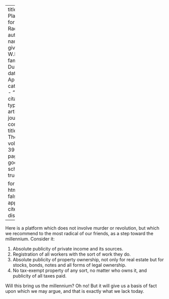 
---
title: 'A Platform for Radicals'
author:
  - name:
      given: W.E.B.
      family: Du Bois
date: Apr. 1932
categories: 
  - ""
citation: 
  type: article-journal
  container-title: The Crisis
  volume: 39
  issue: 4
  page: 131
google-scholar: true

format:
  html:
    toc: false
    appendix-cite-as: display
---


Here is a platform which does not involve murder or revolution, but which we recommend to the most radical of our friends, as a step toward the millennium. Consider it:

1. Absolute publicity of private income and its sources.
2. Registration of all workers with the sort of work they do.
3. Absolute publicity of property ownership, not only for real estate but for stocks, bonds, notes and all forms of legal ownership.
4. No tax-exempt property of any sort, no matter who owns it, and publicity of all taxes paid.

Will this bring us the millennium? Oh no! But it will give us a basis of fact upon which we may argue, and that is exactly what we lack today.


